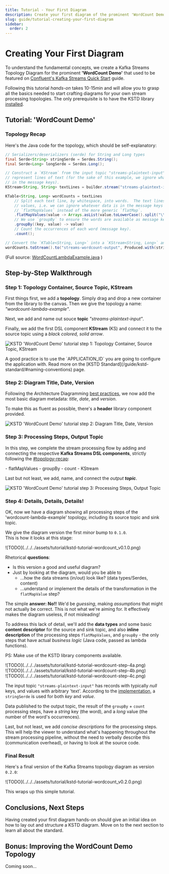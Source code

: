 ```yaml
---
title: Tutorial - Your First Diagram
description: Create your first diagram of the prominent 'WordCount Demo' by following this simple step-by-step tutorial. Get hands-on, grasp the basics of the KSTD standard.
slug: guide/tutorial-creating-your-first-diagram
sidebar:
  order: 2
---
```



# Creating Your First Diagram

To understand the fundamental concepts, we create a Kafka Streams Topology Diagram for the prominent
**'WordCount Demo'** that used to be featured on
[Confluent's Kafka Streams Quick Start](https://docs.confluent.io/platform/6.2/streams/quickstart.html) guide.

Following this tutorial _hands-on_ takes <span class="font-semibold">10-15min</span> and will allow you to
grasp all the basics needed to start crafting diagrams for your own stream processing topologies.
The only prerequisite is to have the KSTD library [installed](/guide/getting-started/).

## Tutorial: 'WordCount Demo'
### Topology Recap

Here's the Java code for the topology, which should be self-explanatory:

```java
// Serializers/deserializers (serde) for String and Long types
final Serde<String> stringSerde = Serdes.String();
final Serde<Long> longSerde = Serdes.Long();

// Construct a `KStream` from the input topic "streams-plaintext-input", where message values
// represent lines of text (for the sake of this example, we ignore whatever may be stored
// in the message keys).
KStream<String, String> textLines = builder.stream("streams-plaintext-input", Consumed.with(stringSerde, stringSerde));

KTable<String, Long> wordCounts = textLines
    // Split each text line, by whitespace, into words.  The text lines are the message
    // values, i.e. we can ignore whatever data is in the message keys and thus invoke
    // `flatMapValues` instead of the more generic `flatMap`.
    .flatMapValues(value -> Arrays.asList(value.toLowerCase().split("\\W+")))
    // We use `groupBy` to ensure the words are available as message keys
    .groupBy((key, value) -> value)
    // Count the occurrences of each word (message key).
    .count();

// Convert the `KTable<String, Long>` into a `KStream<String, Long>` and write to the output topic.
wordCounts.toStream().to("streams-wordcount-output", Produced.with(stringSerde, longSerde));
```

(Full source: [WordCountLambdaExample.java](https://github.com/confluentinc/kafka-streams-examples/blob/v7.7.0/src/main/java/io/confluent/examples/streams/WordCountLambdaExample.java) <Icon name="mdi:github" class="icon !inline-block !-mb-1 w-5 h-5" />)


## Step-by-Step Walkthrough

### Step 1: Topology Container, Source Topic, KStream

First things first, we add a **topology**. Simply drag and drop a new container from the library to the canvas.
Then we give the topology a name: _"wordcount-lambda-example"_.

Next, we add and name out souce **topic** _"streams-plaintext-input"_.

Finally, we add the first DSL component **KStream** (KS) and connect it to the source topic using a _black colored, solid arrow_.

![KSTD 'WordCount Demo' tutorial step 1: Topology Container, Source Topic, KStream](../../../assets/tutorial/kstd-tutorial-wordcount-step-1.gif)

<Aside type="tip" title="Topology name">
    A good practice is to use the `APPLICATION_ID` you are going to configure the application with. Read more on the [KSTD Standard](/guide/kstd-standard/#naming-conventions) page.
</Aside>

### Step 2: Diagram Title, Date, Version

Following the Architecture Diagramming [best practices](/guide/architecture-diagrams-best-practices/), we now add
the most basic diagram metadata: _title_, _date_, and _version_.

To make this as fluent as possible, there's a **header** library component provided.

![KSTD 'WordCount Demo' tutorial step 2: Diagram Title, Date, Version](../../../assets/tutorial/kstd-tutorial-wordcount-step-2.gif)

### Step 3: Processing Steps, Output Topic

In this step, we complete the stream processing flow by adding and connecting the respective **Kafka Streams DSL
components**, strictly following the [#topology-recap](implementation):

<div class="[&>ul>li]:leading-snug">
- flatMapValues
- groupBy
- count
- KStream
</div>

Last but not least, we add, name, and connect the _output **topic**_.

![KSTD 'WordCount Demo' tutorial step 3: Processing Steps, Output Topic](../../../assets/tutorial/kstd-tutorial-wordcount-step-3.gif)

### Step 4: Details, Details, Details!
OK, now we have a diagram showing all processing steps of the 'wordcount-lambda-example' topology, including
its source topic and sink topic.

We give the diagram version the first _minor_ bump to `0.1.0`.<br/>
This is how it looks at this stage:

<div class="images-zoomable">
    ![TODO](../../../assets/tutorial/kstd-tutorial-wordcount_v0.1.0.png)
</div>

Rhetorical **questions**:
- Is this version a good and useful diagram?
- Just by looking at the diagram, would you be able to
  - ...how the data streams (in/out) look like? (data types/Serdes, content)
  - ...understand or implement the details of the transformation in the `flatMapValue` step?

The simple **answer: No!!** We'd be _guessing_, making _assumptions_ that might not actually be correct.
This is not what we're aiming for. It effectively makes the diagram useless, if not misleading!

To address this lack of detail, we'll add the **data types** and some basic **content descriptor** for the source and sink
topic, and also **inline description** of the processing steps `flatMapValues`, and `groupBy` - the only steps that have
actual _business logic_ (Java code, passed as lambda functions).

PS: Make use of the KSTD library components available.

<SwiperGallery name="step4" classAppend="!mt-4 py-4 [&>div]:max-w-[600px] flex justify-center items-center">
    <div class="swiper-slide">![TODO](../../../assets/tutorial/kstd-tutorial-wordcount-step-4a.png)</div>
    <div class="swiper-slide">![TODO](../../../assets/tutorial/kstd-tutorial-wordcount-step-4b.png)</div>
    <div class="swiper-slide">![TODO](../../../assets/tutorial/kstd-tutorial-wordcount-step-4c.png)</div>
</SwiperGallery>

The input topic `"streams-plaintext-input"` has records with typically _null_ keys, and values with arbitrary 'text'.
According to the [implementation](#topology-recap), a `stringSerde` is used for both _key_ and _value_.

Data published to the output topic, the result of the `groupBy` + `count` processing steps,
have a _string_ key (the word), and a _long_ value (the number of the word's occurrences).

Last, but not least, we add _concise descriptions_ for the processing steps. This will help the viewer to understand
what's happening throughout the stream processing pipeline, without the need to verbally describe this
(communication overhead), or having to look at the source code.

### Final Result
Here's a final version of the Kafka Streams topology diagram as version `0.2.0`:

<div class="images-zoomable">
    ![TODO](../../../assets/tutorial/kstd-tutorial-wordcount_v0.2.0.png)
</div>

This wraps up this simple tutorial.

## Conclusions, Next Steps

Having created your first diagram hands-on should give an initial idea on how to lay out and structure a KSTD diagram.
Move on to the next section to learn all about the standard.

## Bonus: Improving the WordCount Demo Topology
Coming soon...

<GlobalMediumZoom />

